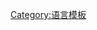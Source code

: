 {{Navbox
|name =中介语种类
|title = [[中介語]]
|listclass = hlist

|group0=多语言
|list0 = 
* <small>Latin-Romance+英语+德语+俄语</small>&nbsp;[[国际语]]
* <small>英语+Latin-Romance+德语</small>&nbsp;[[Occidental language|Occidental]]

|group1=英语
|list1 =
* <small>阿拉伯语</small>&nbsp;[[Arablish]]
* <small>Camerounais</small> [[Cameroonian Pidgin english|Cameroonian]] and [[Camfranglais]]
* <small>Czech</small>&nbsp;[[Czenglish]]
* <small>中文</small>&nbsp;[[中式英语]]
* <small>Danish</small>&nbsp;[[Danglish]]
* <small>Dutch</small>&nbsp;[[Dunglish]]
* <small>芬兰语</small>&nbsp;[[Finglish]]
* <small>法语</small>&nbsp;[[Franglais]]
* <small>德语</small>&nbsp;[[Denglisch]]
* <small>Gibraltarian</small>&nbsp;[[Llanito]]
* <small>希伯来语</small>&nbsp;[[Heblish]]
* <small>印地文</small>&nbsp;[[Hinglish]]
* [[Code-switching in Hong Kong|Hong Kong]]
* <small>意大利语</small>&nbsp;[[Itanglese]]
* <small>日语</small>&nbsp;[[日式英语]]
* <small>朝鲜语</small>&nbsp;[[韩式英语]]
* <small>Maltese</small>&nbsp;[[Maltenglish]]
* <small>马来语</small>&nbsp;[[Manglish]]
* <small>Namibia</small>&nbsp;[[Namlish]]
* <small>Polish</small>&nbsp;[[Poglish]]
* <small>葡萄牙语</small>&nbsp;[[Porglish|Porglish/Portuglish]]
* <small>俄语</small>&nbsp;[[Runglish]]
* <small>Serbian</small>&nbsp;[[Serblish]]
* <small>Sicilian</small>&nbsp;[[Siculish]]
* <small>新加坡</small>&nbsp;[[新加坡式英語]]
* <small>西班牙语</small>&nbsp;[[Spanglish]]
* <small>瑞典语</small>&nbsp;[[Swenglish]]
* <small>他加禄语</small>&nbsp;[[Englog]];&nbsp;[[Taglish]]
* <small>泰米尔语</small>&nbsp;[[Tanglish]]
* <small>泰卢固语</small>&nbsp;[[Tenglish]]
* <small>泰语</small>&nbsp;[[Tinglish]]
* <small>土耳其语</small>&nbsp;[[Turklish]]
* <small>越南语</small>&nbsp;[[Vietglish]]
* <small>Visayans</small>&nbsp;[[Bislish]]
* <small>意第绪语</small>&nbsp;[[Yinglish]]

|group2=法语
|list2 =
* <small>Camerounais</small>&nbsp;[[Camfranglais]]
* <small>西班牙语</small>&nbsp;[[Frespañol|Frespañol/Fragnol]]
* <small>日语</small>&nbsp;[[Franponais]]
* <small>Occitan</small>&nbsp;[[Meridional french]]
* <small>英语</small>&nbsp;[[Franglais]]

|group3=德语
|list3 =
* <small>俄语</small>&nbsp;[[German-russian pidgin|Deutschrussisch]]
* <small>西班牙语</small>&nbsp;[[Belgranodeutsch]]
* <small>英语</small>&nbsp;[[Denglisch]]

|group4=俄语
|list4 =
* <small>德语</small>&nbsp;[[German-russian pidgin|Deutschrussisch]]
* <small>Ukrainian</small>&nbsp;[[Surzhyk]],&nbsp;[[Balachka]]
* <small>Belarusian</small>&nbsp;[[Trasyanka]]
* <small>Norwegian</small>&nbsp;[[Russenorsk]]
* <small>英语</small>&nbsp;[[Runglish]]

|group5=西班牙语
|list5 =
* <small>葡萄牙语</small>&nbsp;[[Portuñol|Portuñol/Portunhol]]
* <small>德语</small>&nbsp;[[Belgranodeutsch]]
* <small>英语</small>&nbsp;[[Spanglish]]

|group6=葡萄牙语
|list6 =
* <small>西班牙语</small>&nbsp;[[Portuñol|Portuñol/Portunhol]]
* <small>英语</small>&nbsp;[[Porglish|Porglish/Portuglish]]

}}
<noinclude>
{{documentation|content=
注意: [[WP:紅字連結|红链]]条目拥有<nowiki><noinclude></nowiki>标记，所以不会显示在除此页以外的其他页面。}}

[[Category:语言模板]]
</noinclude>